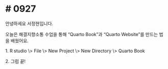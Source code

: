 # \# 0927 {.unnumbered}

안녕하세요 서정현입니다.

오늘은 해결지향소통 수업을 통해 "Quarto Book"과 "Quarto Website"를 만드는 법을 배웠어요.

1\. R studio \\\> File \\\> New Project \\\> New Directory \\\> Quarto Book

2\. 그럼 끝!
